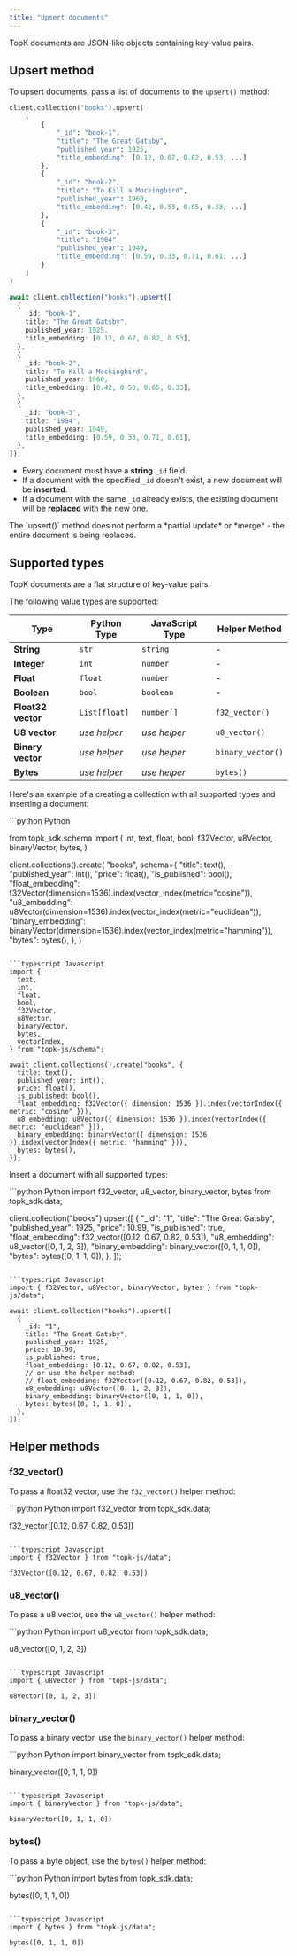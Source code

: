 ```yaml
---
title: "Upsert documents"
---
```


TopK documents are JSON-like objects containing key-value pairs.



## Upsert method

To upsert documents, pass a list of documents to the `upsert()` method:



<CodeGroup>

```python Python
client.collection("books").upsert(
    [
        {
            "_id": "book-1",
            "title": "The Great Gatsby",
            "published_year": 1925,
            "title_embedding": [0.12, 0.67, 0.82, 0.53, ...]
        },
        {
            "_id": "book-2",
            "title": "To Kill a Mockingbird",
            "published_year": 1960,
            "title_embedding": [0.42, 0.53, 0.65, 0.33, ...]
        },
        {
            "_id": "book-3",
            "title": "1984",
            "published_year": 1949,
            "title_embedding": [0.59, 0.33, 0.71, 0.61, ...]
        }
    ]
)
```


```typescript JavaScript
await client.collection("books").upsert([
  {
    _id: "book-1",
    title: "The Great Gatsby",
    published_year: 1925,
    title_embedding: [0.12, 0.67, 0.82, 0.53],
  },
  {
    _id: "book-2",
    title: "To Kill a Mockingbird",
    published_year: 1960,
    title_embedding: [0.42, 0.53, 0.65, 0.33],
  },
  {
    _id: "book-3",
    title: "1984",
    published_year: 1949,
    title_embedding: [0.59, 0.33, 0.71, 0.61],
  },
]);
```

</CodeGroup>

- Every document must have a **string** `_id` field.
- If a document with the specified `_id` doesn't exist, a new document will be **inserted**.
- If a document with the same `_id` already exists, the existing document will be **replaced** with the new one.

<Note>
The `upsert()` method does not perform a *partial update* or *merge* - the entire document is being replaced.
</Note>

## Supported types

TopK documents are a flat structure of key-value pairs.

The following value types are supported:

| Type | Python Type | JavaScript Type | Helper Method |
|------|-------------|----------------|--------------|
| **String** | `str` | `string` | - |
| **Integer** | `int` | `number` | - |
| **Float** | `float` | `number` | - |
| **Boolean** | `bool` | `boolean` | - |
| **Float32 vector** | `List[float]` | `number[]` | `f32_vector()` |
| **U8 vector** | *use helper* | *use helper* | `u8_vector()` |
| **Binary vector** | *use helper* | *use helper* | `binary_vector()` |
| **Bytes** | *use helper* | *use helper* | `bytes()` |

Here's an example of a creating a collection with all supported types and inserting a document:

<CodeGroup>
```python Python

from topk_sdk.schema import (
    int,
    text,
    float,
    bool,
    f32Vector,
    u8Vector,
    binaryVector,
    bytes,
)

client.collections().create(
    "books",
    schema={
        "title": text(),
        "published_year": int(),
        "price": float(),
        "is_published": bool(),
        "float_embedding": f32Vector(dimension=1536).index(vector_index(metric="cosine")),
        "u8_embedding": u8Vector(dimension=1536).index(vector_index(metric="euclidean")),
        "binary_embedding": binaryVector(dimension=1536).index(vector_index(metric="hamming")),
        "bytes": bytes(),
    },
)
```

```typescript Javascript
import {
  text,
  int,
  float,
  bool,
  f32Vector,
  u8Vector,
  binaryVector,
  bytes,
  vectorIndex,
} from "topk-js/schema";

await client.collections().create("books", {
  title: text(),
  published_year: int(),
  price: float(),
  is_published: bool(),
  float_embedding: f32Vector({ dimension: 1536 }).index(vectorIndex({ metric: "cosine" })),
  u8_embedding: u8Vector({ dimension: 1536 }).index(vectorIndex({ metric: "euclidean" })),
  binary_embedding: binaryVector({ dimension: 1536 }).index(vectorIndex({ metric: "hamming" })),
  bytes: bytes(),
});
```
</CodeGroup>

Insert a document with all supported types:

<CodeGroup>
```python Python
import f32_vector, u8_vector, binary_vector, bytes from topk_sdk.data;

client.collection("books").upsert([
  {
    "_id": "1",
    "title": "The Great Gatsby",
    "published_year": 1925,
    "price": 10.99,
    "is_published": true,
    "float_embedding": f32_vector([0.12, 0.67, 0.82, 0.53]),
    "u8_embedding": u8_vector([0, 1, 2, 3]),
    "binary_embedding": binary_vector([0, 1, 1, 0]),
    "bytes": bytes([0, 1, 1, 0]),
  },
]);


```

```typescript Javascript
import { f32Vector, u8Vector, binaryVector, bytes } from "topk-js/data";

await client.collection("books").upsert([
  {
    _id: "1",
    title: "The Great Gatsby",
    published_year: 1925,
    price: 10.99,
    is_published: true,
    float_embedding: [0.12, 0.67, 0.82, 0.53],
    // or use the helper method:
    // float_embedding: f32Vector([0.12, 0.67, 0.82, 0.53]),
    u8_embedding: u8Vector([0, 1, 2, 3]),
    binary_embedding: binaryVector([0, 1, 1, 0]),
    bytes: bytes([0, 1, 1, 0]),
  },
]);
```
</CodeGroup>

## Helper methods

### f32_vector()

To pass a float32 vector, use the `f32_vector()` helper method:

<CodeGroup>
```python Python
import f32_vector from topk_sdk.data;

f32_vector([0.12, 0.67, 0.82, 0.53])
```

```typescript Javascript
import { f32Vector } from "topk-js/data";

f32Vector([0.12, 0.67, 0.82, 0.53])
```
</CodeGroup>

### u8_vector()

To pass a u8 vector, use the `u8_vector()` helper method:

<CodeGroup>
```python Python
import u8_vector from topk_sdk.data;

u8_vector([0, 1, 2, 3])
```

```typescript Javascript
import { u8Vector } from "topk-js/data";

u8Vector([0, 1, 2, 3])
```
</CodeGroup>

### binary_vector()

To pass a binary vector, use the `binary_vector()` helper method:

<CodeGroup>
```python Python
import binary_vector from topk_sdk.data;

binary_vector([0, 1, 1, 0])
```

```typescript Javascript
import { binaryVector } from "topk-js/data";

binaryVector([0, 1, 1, 0])
```
</CodeGroup>

### bytes()

To pass a byte object, use the `bytes()` helper method:

<CodeGroup>
```python Python
import bytes from topk_sdk.data;

bytes([0, 1, 1, 0])
```

```typescript Javascript
import { bytes } from "topk-js/data";

bytes([0, 1, 1, 0])
```
</CodeGroup>


